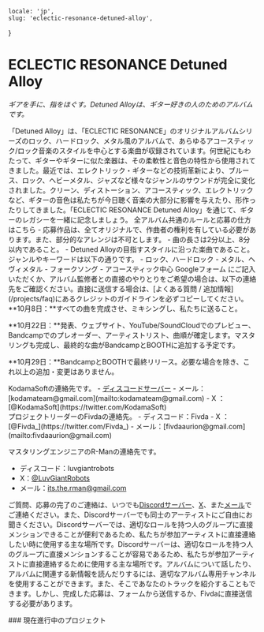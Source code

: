     locale: 'jp',
    slug: 'eclectic-resonance-detuned-alloy',
}

# ECLECTIC RESONANCE Detuned Alloy

*ギアを手に、指をほぐす。Detuned Alloyは、ギター好きの人のためのアルバムです。*

<WrappableParagraph title="紹介">
「Detuned Alloy」は、「ECLECTIC RESONANCE」のオリジナルアルバムシリーズのロック、ハードロック、メタル風のアルバムで、あらゆるアコースティック/ロック音楽のスタイルを中心とする楽曲が収録されています。何世紀にもわたって、ギターやギターに似た楽器は、その柔軟性と音色の特性から使用されてきました。最近では、エレクトリック・ギターなどの技術革新により、ブルース、ロック、ヘビーメタル、ジャズなど様々なジャンルのサウンドが完全に変化されました。クリーン、ディストーション、アコースティック、エレクトリックなど、ギターの音色は私たちが今日聴く音楽の大部分に影響を与えたり、形作ったりしてきました。「ECLECTIC RESONANCE Detuned Alloy」を通じて、ギターのレガシーを一緒に記念しましょう。
</WrappableParagraph>

<WrappableParagraph title="KodamaSounds固有の一般ルール">
    <CtaButton link='/projects/faq' icon='book'>
        <span>全アルバム共通のルールと応募の仕方はこちら</span>
    </CtaButton>
</WrappableParagraph>

<WrappableParagraph title="作曲に関するルール">
- 応募作品は、全てオリジナルで、作曲者の権利を有している必要があります。また、部分的なアレンジは不可とします。
- 曲の長さは2分以上、8分以内であること。
- Detuned Alloyの目指すスタイルに沿った楽曲であること。ジャンルやキーワードは以下の通りです。
    - ロック、ハードロック
    - メタル、ヘヴィメタル
    - フォークソング
    - アコースティック中心
</WrappableParagraph>

<WrappableParagraph title="応募について">
<CtaButton link='https://forms.gle/rYsRQFbB2KY2eb6c8' icon='envelope'>
    <span>Googleフォーム</span>
</CtaButton>
にご記入いただくか、アルバム監修者との直接のやりとりをご希望の場合は、以下の連絡先をご確認ください。直接に送信する場合は、[よくある質問 / 追加情報](/projects/faq)にあるクレジットのガイドラインを必ずコピーしてください。
</WrappableParagraph>

<WrappableParagraph title="締切">
**10月8日：**すべての曲を完成させ、ミキシングし、私たちに送ること。

**10月22日：**発表、ウェブサイト、YouTube/SoundCloudでのプレビュー、Bandcampでのプレオーダー、アーティストリスト、曲順が確定します。マスタリングも完成し、最終的な曲がBandcampとBOOTHに追加する予定です。

**10月29日：**BandcampとBOOTHで最終リリース。必要な場合を除き、これ以上の追加・変更はありません。
</WrappableParagraph>

<WrappableParagraph title="お問い合わせ（ご質問・応募）">
KodamaSoftの連絡先です。
- <a href="/discord">ディスコードサーバー</a> 
- メール：[kodamateam@gmail.com](mailto:kodamateam@gmail.com)
- X ：[@KodamaSoft](https://twitter.com/KodamaSoft)

<br/>
プロジェクトリーダーのFivdaの連絡先。
- ディスコード：Fivda
- X ：[@Fivda_](https://twitter.com/Fivda_)
- メール：[fivdaaurion@gmail.com](mailto:fivdaaurion@gmail.com)

マスタリングエンジニアのR-Manの連絡先です。
- ディスコード：luvgiantrobots
- X：[@LuvGiantRobots](https://twitter.com/LuvGiantRobots)
- メール：[its.the.rman@gmail.com](mailto:its.the.rman@gmail.com)

ご質問、応募の完了のご連絡は、いつでも<a href="/discord">Discordサーバー</a>、[X](https://twitter.com/KodamaSoft)、また[メール](mailto:kodamateam@gmail.com)でご連絡ください。また、Discordサーバーでも同士のアーティストにご自由にお聞きください。Discordサーバーでは、適切なロールを持つ人のグループに直接メンションできることが便利であるため、私たちが参加アーティストに直接連絡したい時に使用する主な場所です。Discordサーバーは、適切なロールを持つ人のグループに直接メンションすることが容易であるため、私たちが参加アーティストに直接連絡するために使用する主な場所です。アルバムについて話したり、アルバムに関連する新情報を読んだりするには、適切なアルバム専用チャンネルを使用することができます。また、そこであなたのトラックを紹介することもできます。しかし、完成した応募は、フォームから送信するか、Fivdaに直接送信する必要があります。
</WrappableParagraph>

<WrappableParagraph title="アルバム詳細">
### 現在進行中のプロジェクト
<ProjectInformation slug="eclectic-resonance-detuned-alloy"/>
</WrappableParagraph>
